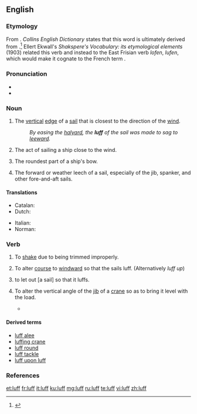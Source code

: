 ==English==

===Etymology===
From {{etyl|fro|en}} {{term|lof|lang=fro}}. ''Collins English Dictionary'' states that this word is ultimately derived from {{etyl|dum|en}} {{term|loef|lang=dum}}.<ref>{{R:Dictionary.com}}</ref> Ellert Ekwall's ''Shakspere's Vocabulary: its etymological elements'' (1903) related this verb and {{term|loof|lang=en}} instead to the East Frisian<!--caution: has no code! frs is ambiguous, see BP discussion--> verb ''lofen'', ''lufen'', which would make it cognate to the French term {{term|lover|lang=fr}}.

===Pronunciation===
* {{IPA|/lʌf/|lang=en}}
* {{rhymes|ʌf|lang=en}}

===Noun===
{{en-noun}}

# {{context|nautical|lang=en}} The [[vertical]] [[edge]] of a [[sail]] that is closest to the direction of the [[wind]].
#: ''By easing the [[halyard]], the '''luff''' of the sail was made to sag to [[leeward]].''
# {{context|nautical|lang=en}} The act of sailing a ship close to the wind.
# {{context|nautical|lang=en}} The roundest part of a ship's bow.
# {{context|nautical|lang=en}} The forward or weather leech of a sail, especially of the jib, spanker, and other fore-and-aft sails.

====Translations====
{{trans-top|vertical edge of a sail}}
* Catalan: {{t|ca|orsa|f}}
* Dutch: {{t+|nl|loef|m}}
{{trans-mid}}
* Italian: {{t|it|inferitura|f}}
* Norman: {{t|nrf|lof|m}}
{{trans-bottom}}

===Verb===
{{en-verb}}

# {{context|nautical|of a sail|intransitive|lang=en}} To [[shake]] due to being trimmed improperly.
# {{context|nautical|of a boat|intransitive|lang=en}} To alter [[course]] to [[windward]] so that the sails luff.  (Alternatively ''luff up'')
# {{context|nautical|transitive|lang=en}} to let out [a sail] so that it luffs.
# {{context|mechanical|lang=en}} To alter the vertical angle of the [[jib]] of a [[crane]] so as to bring it level with the load.
#* {{quote-book
|year=1999
|author=Howard I. Shapiro, Jay P. Shapiro, Lawrence K. Shapiro
|title=Cranes and Derricks
|page=95
|isbn=0070578893
|url=http://books.google.com/books?id=_teKKLZrulIC
|passage=The tower is mounted on a slewing platform, which also carries the power plant and the counterweights, while the jib is supported and '''luffed''' by fixed pendant ropes.}}

====Derived terms====
* [[luff alee]]
* [[luffing crane]]
* [[luff round]]
* [[luff tackle]]
* [[luff upon luff]]

===References===
<references/>

[[et:luff]]
[[fr:luff]]
[[it:luff]]
[[ku:luff]]
[[mg:luff]]
[[ru:luff]]
[[te:luff]]
[[vi:luff]]
[[zh:luff]]